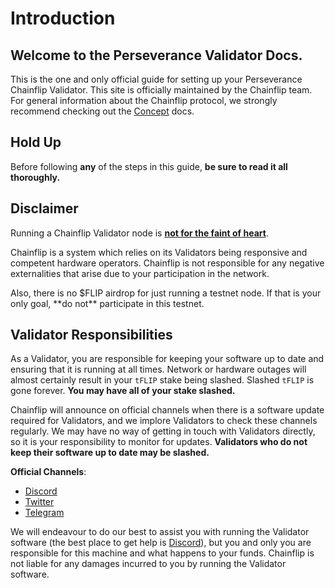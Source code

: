 
# Introduction

## Welcome to the Perseverance Validator Docs.

This is the one and only official guide for setting up your Perseverance Chainflip Validator. This site is officially maintained by the Chainflip team. For general information about the Chainflip protocol, we strongly recommend checking out the [Concept](../concepts/welcome) docs.

## Hold Up

Before following **any** of the steps in this guide, **be sure to read it all thoroughly.**

## Disclaimer

Running a Chainflip Validator node is [**not for the faint of heart**](https://idioms.thefreedictionary.com/not+for+the+faint+of+heart).

Chainflip is a system which relies on its Validators being responsive and competent hardware operators. Chainflip is not responsible for any negative externalities that arise due to your participation in the network.

<Callout type="warning">
  Also, there is no $FLIP airdrop for just running a testnet node. If that is
  your only goal, **do not** participate in this testnet.
</Callout>

## Validator Responsibilities

As a Validator, you are responsible for keeping your software up to date and ensuring that it is running at all times. Network or hardware outages will almost certainly result in your `tFLIP` stake being slashed. Slashed `tFLIP` is gone forever. **You may have all of your stake slashed.**

Chainflip will announce on official channels when there is a software update required for Validators, and we implore Validators to check these channels regularly. We may have no way of getting in touch with Validators directly, so it is your responsibility to monitor for updates. **Validators who do not keep their software up to date may be slashed.**

**Official Channels**:

- [Discord](https://discord.gg/chainflip-community)
- [Twitter](https://twitter.com/chainflip)
- [Telegram](https://t.me/chainflip_io_chat)

We will endeavour to do our best to assist you with running the Validator software (the best place to get help is [Discord](https://discord.gg/chainflip-community)), but you and only you are responsible for this machine and what happens to your funds. Chainflip is not liable for any damages incurred to you by running the Validator software.
